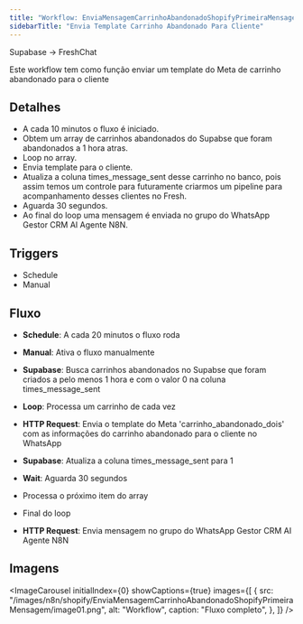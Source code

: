 ```yaml
---
title: "Workflow: EnviaMensagemCarrinhoAbandonadoShopifyPrimeiraMensagem (Supabase → FreshChat)"
sidebarTitle: "Envia Template Carrinho Abandonado Para Cliente"
---
```



<Info>Supabase → FreshChat</Info>

<Info>
  Este workflow tem como função enviar um template do Meta de carrinho
  abandonado para o cliente
</Info>

## Detalhes

- A cada 10 minutos o fluxo é iniciado.
- Obtem um array de carrinhos abandonados do Supabse que foram abandonados a 1 hora atras.
- Loop no array.
- Envia template para o cliente.
- Atualiza a coluna times_message_sent desse carrinho no banco, pois assim temos um controle para futuramente criarmos um pipeline para acompanhamento desses clientes no Fresh.
- Aguarda 30 segundos.
- Ao final do loop uma mensagem é enviada no grupo do WhatsApp Gestor CRM AI Agente N8N.

## Triggers

- Schedule
- Manual

## Fluxo

- **Schedule**: A cada 20 minutos o fluxo roda
- **Manual**: Ativa o fluxo manualmente

- **Supabase**: Busca carrinhos abandonados no Supabse que foram criados a pelo menos 1 hora e com o valor 0 na coluna times_message_sent
- **Loop**: Processa um carrinho de cada vez
- **HTTP Request**: Envia o template do Meta 'carrinho_abandonado_dois' com as informações do carrinho abandonado para o cliente no WhatsApp
- **Supabase**: Atualiza a coluna times_message_sent para 1
- **Wait**: Aguarda 30 segundos
- Processa o próximo item do array
- Final do loop
- **HTTP Request**: Envia mensagem no grupo do WhatsApp Gestor CRM AI Agente N8N

## Imagens

<ImageCarousel
  initialIndex={0}
  showCaptions={true}
  images={[
    {
      src: "/images/n8n/shopify/EnviaMensagemCarrinhoAbandonadoShopifyPrimeiraMensagem/image01.png",
      alt: "Workflow",
      caption: "Fluxo completo",
    },
  ]}
/>
